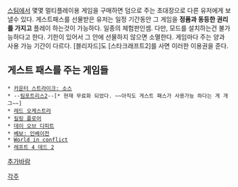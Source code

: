 [[스팀]]에서 몇몇 멀티플레이용 게임을 구매하면 덤으로 주는 초대장으로 다른 유저에게 보낼수 있다. 게스트패스를 선물받은 유저는 일정 기간동안 그 게임을 '''정품과 동등한 권리를 가지고''' 플레이 하는것이 가능하다. 일종의 체험판인셈. 다만, 모드를 설치하는건 불가능하다고 한다. 기한이 있어서 그 안에 선물하지 않으면 소멸한다. 게임마다 주는 양과 사용 가능 기간이 다르다.
[블리자드]도 [스타크래프트2]를 사면 이러한 이용권을 준다.

== 게스트 패스를 주는 게임들 ==
 * [[카운터 스트라이크: 소스]]
 * --[[팀포트리스2]]--[* 현재 무료화 되었다. ~~아직도 게스트 패스가 사용가능 하다는 게 개그~~]
 * [[레드 오케스트라]]
 * [[킬링 플로어]]
 * [[데이 오브 디피트]]
 * [[베보: 인베이전]]
 * [[World in conflict]]
 * [[레프트 4 데드 2]]

[[추가바람]]

[[각주]]
